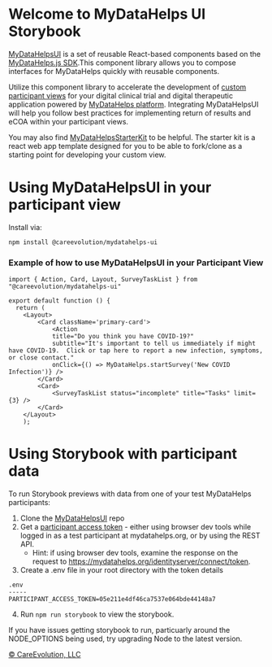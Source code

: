 
<Meta title="Start/Introduction" />

<style>
  {`
    .subheading {
      --mediumdark: '#999999';
      font-weight: 900;
      font-size: 13px;
      color: #999;
      letter-spacing: 6px;
      line-height: 24px;
      text-transform: uppercase;
      margin-bottom: 12px;
      margin-top: 40px;
    }

    .link-list {
      display: grid;
      grid-template-columns: 1fr;
      grid-template-rows: 1fr 1fr;
      row-gap: 10px;
    }

    @media (min-width: 620px) {
      .link-list {
        row-gap: 20px;
        column-gap: 20px;
        grid-template-columns: 1fr 1fr;
      }
    }

    @media all and (-ms-high-contrast:none) {
    .link-list {
        display: -ms-grid;
        -ms-grid-columns: 1fr 1fr;
        -ms-grid-rows: 1fr 1fr;
      }
    }

    .link-item {
      display: block;
      padding: 20px 30px 20px 15px;
      border: 1px solid #00000010;
      border-radius: 5px;
      transition: background 150ms ease-out, border 150ms ease-out, transform 150ms ease-out;
      color: #333333;
      display: flex;
      align-items: flex-start;
    }

    .link-item:hover {
      border-color: #1EA7FD50;
      transform: translate3d(0, -3px, 0);
      box-shadow: rgba(0, 0, 0, 0.08) 0 3px 10px 0;
    }

    .link-item:active {
      border-color: #1EA7FD;
      transform: translate3d(0, 0, 0);
    }

    .link-item strong {
      font-weight: 700;
      display: block;
      margin-bottom: 2px;
    }
    
    .link-item img {
      height: 40px;
      width: 40px;
      margin-right: 15px;
      flex: none;
    }

    .link-item span {
      font-size: 14px;
      line-height: 20px;
    }

    .tip {
      display: inline-block;
      border-radius: 1em;
      font-size: 11px;
      line-height: 12px;
      font-weight: 700;
      background: #E7FDD8;
      color: #66BF3C;
      padding: 4px 12px;
      margin-right: 10px;
      vertical-align: top;
    }

    .tip-wrapper {
      font-size: 13px;
      line-height: 20px;
      margin-top: 40px;
      margin-bottom: 40px;
    }

    .tip-wrapper code {
      font-size: 12px;
      display: inline-block;
    }

    
    `}
</style>

# Welcome to MyDataHelps UI Storybook

[MyDataHelpsUI](https://github.com/CareEvolution/MyDataHelpsUI/) is a set of reusable React-based components based on the [MyDataHelps.js SDK](https://developer.mydatahelps.org/sdk/).This component library allows you to compose interfaces for MyDataHelps quickly with reusable components.

Utilize this component library to accelerate the development of [custom participant views](https://developer.mydatahelps.org/views/) for your digital clinical trial and digital therapeutic application powered by [MyDataHelps platform](https://careevolution.com/mydatahelps/). Integrating MyDataHelpsUI will help you follow best practices for implementing return of results and eCOA within your participant views.

You may also find [MyDataHelpsStarterKit](https://github.com/CareEvolution/MyDataHelpsStarterKit) to be helpful. The starter kit is a react web app template designed for you to be able to fork/clone as a starting point for developing your custom view.

# Using MyDataHelpsUI in your participant view

Install via:

`npm install @careevolution/mydatahelps-ui`

### Example of how to use MyDataHelpsUI in your Participant View

```
import { Action, Card, Layout, SurveyTaskList } from "@careevolution/mydatahelps-ui"

export default function () {
  return (
    <Layout>
        <Card className='primary-card'>
            <Action
            title="Do you think you have COVID-19?"
            subtitle="It's important to tell us immediately if might have COVID-19.  Click or tap here to report a new infection, symptoms, or close contact."
            onClick={() => MyDataHelps.startSurvey('New COVID Infection')} />
        </Card>
        <Card>
            <SurveyTaskList status="incomplete" title="Tasks" limit={3} />
        </Card>
    </Layout>
    );
```

# Using Storybook with participant data

To run Storybook previews with data from one of your test MyDataHelps participants:

1. Clone the [MyDataHelpsUI](https://github.com/CareEvolution/MyDataHelpsUI/) repo
2. Get a [participant access token](https://developer.mydatahelps.org/sdk/participant_tokens.html) - either using browser dev tools while logged in as a test participant at mydatahelps.org, or by using the REST API.
   * Hint: if using browser dev tools, examine the response on the request to https://mydatahelps.org/identityserver/connect/token.
3. Create a .env file in your root directory with the token details

```
.env
-----
PARTICIPANT_ACCESS_TOKEN=05e211e4df46ca7537e064bde44148a7 
```

4. Run `npm run storybook` to view the storybook.

If you have issues getting storybook to run, particuarly around the NODE\_OPTIONS being used, try upgrading Node to the latest version.

[© CareEvolution, LLC](https://developer.mydatahelps.org)
